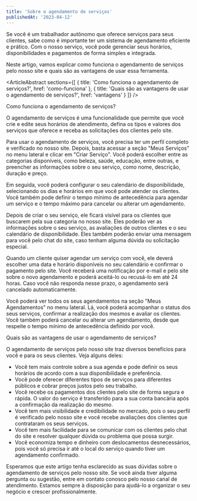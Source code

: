 ```yaml
---
title: 'Sobre o agendamento de serviços'
publishedAt: '2023-04-12'
---
```


Se você é um trabalhador autônomo que oferece serviços para seus clientes, sabe como é importante
ter um sistema de agendamento eficiente e prático. Com o nosso serviço, você pode gerenciar seus
horários, disponibilidades e pagamentos de forma simples e integrada.

Neste artigo, vamos explicar como funciona o agendamento de serviços pelo nosso site e quais são as
vantagens de usar essa ferramenta.

<ArticleAbstract
	sections={[
		{ title: 'Como funciona o agendamento de serviços?', href: 'como-funciona' },
		{ title: 'Quais são as vantagens de usar o agendamento de serviços?', href: 'vantagens' }
	]}
/>

<Heading id="como-funciona">Como funciona o agendamento de serviços?</Heading>

O agendamento de serviços é uma funcionalidade que permite que você crie e edite seus horários de
atendimento, defina os tipos e valores dos serviços que oferece e receba as solicitações dos
clientes pelo site.

Para usar o agendamento de serviços, você precisa ter um perfil completo e verificado no nosso site.
Depois, basta acessar a seção "Meus Serviços" no menu lateral e clicar em "Criar Serviço". Você
poderá escolher entre as categorias disponíveis, como beleza, saúde, educação, entre outras, e
preencher as informações sobre o seu serviço, como nome, descrição, duração e preço.

Em seguida, você poderá configurar o seu calendário de disponibilidade, selecionando os dias e
horários em que você pode atender os clientes. Você também pode definir o tempo mínimo de
antecedência para agendar um serviço e o tempo máximo para cancelar ou alterar um agendamento.

Depois de criar o seu serviço, ele ficará visível para os clientes que buscarem pela sua categoria
no nosso site. Eles poderão ver as informações sobre o seu serviço, as avaliações de outros clientes
e o seu calendário de disponibilidade. Eles também poderão enviar uma mensagem para você pelo chat
do site, caso tenham alguma dúvida ou solicitação especial.

Quando um cliente quiser agendar um serviço com você, ele deverá escolher uma data e horário
disponíveis no seu calendário e confirmar o pagamento pelo site. Você receberá uma notificação por
e-mail e pelo site sobre o novo agendamento e poderá aceitá-lo ou recusá-lo em até 24 horas. Caso
você não responda nesse prazo, o agendamento será cancelado automaticamente.

Você poderá ver todos os seus agendamentos na seção "Meus Agendamentos" no menu lateral. Lá, você
poderá acompanhar o status dos seus serviços, confirmar a realização dos mesmos e avaliar os
clientes. Você também poderá cancelar ou alterar um agendamento, desde que respeite o tempo mínimo
de antecedência definido por você.

<Heading id="vantagens">Quais são as vantagens de usar o agendamento de serviços?</Heading>

O agendamento de serviços pelo nosso site traz diversos benefícios para você e para os seus
clientes. Veja alguns deles:

-   Você tem mais controle sobre a sua agenda e pode definir os seus horários de acordo com a sua
    disponibilidade e preferência.
-   Você pode oferecer diferentes tipos de serviços para diferentes públicos e cobrar preços justos
    pelo seu trabalho.
-   Você recebe os pagamentos dos clientes pelo site de forma segura e rápida. O valor do serviço é
    transferido para a sua conta bancária após a confirmação da realização do mesmo.
-   Você tem mais visibilidade e credibilidade no mercado, pois o seu perfil é verificado pelo nosso
    site e você recebe avaliações dos clientes que contrataram os seus serviços.
-   Você tem mais facilidade para se comunicar com os clientes pelo chat do site e resolver qualquer
    dúvida ou problema que possa surgir.
-   Você economiza tempo e dinheiro com deslocamentos desnecessários, pois você só precisa ir até o
    local do serviço quando tiver um agendamento confirmado.

Esperamos que este artigo tenha esclarecido as suas dúvidas sobre o agendamento de serviços pelo
nosso site. Se você ainda tiver alguma pergunta ou sugestão, entre em contato conosco pelo nosso
canal de atendimento. Estamos sempre à disposição para ajudá-lo a organizar o seu negócio e crescer
profissionalmente.
